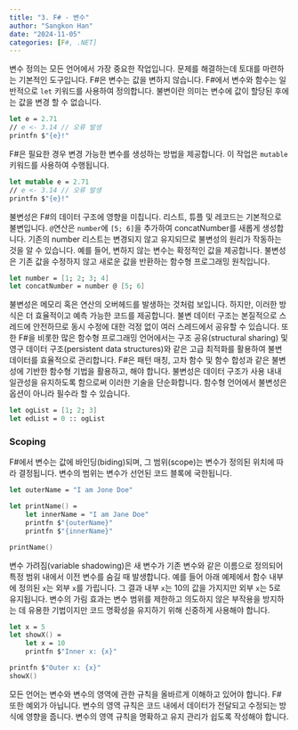 ```yaml
---
title: "3. F# - 변수"
author: "Sangkon Han"
date: "2024-11-05"
categories: [F#, .NET]
---
```


변수 정의는 모든 언어에서 가장 중요한 작업입니다. 문제를 해결하는데 토대를 마련하는 기본적인 도구입니다. F#은 변수는 값을 변하지 않습니다. F#에서 변수와 함수는 일반적으로 `let` 키워드를 사용하여 정의합니다. 불변이란 의미는 변수에 값이 할당된 후에는 값을 변경 할 수 없습니다.

```fsharp
let e = 2.71
// e <- 3.14 // 오류 발생
printfn $"{e}!"
```

F#은 필요한 경우 변경 가능한 변수를 생성하는 방법을 제공합니다. 이 작업은 `mutable` 키워드를 사용하여 수행됩니다.


```fsharp
let mutable e = 2.71
// e <- 3.14 // 오류 발생
printfn $"{e}!"
```

불변성은 F#의 데이터 구조에 영향을 미칩니다. 리스트, 튜플 및 레코드는 기본적으로 불변입니다. `@`연산은 `number`에 `[5; 6]`을 추가하여 concatNumber를 새롭게 생성합니다. 기존의 number 리스트는 변경되지 않고 유지되므로 불변성의 원리가 작동하는 것을 알 수 있습니다. 예를 들어, 변하지 않는 변수는 확정적인 값을 제공합니다. 불변성은 기존 값을 수정하지 않고 새로운 값을 반환하는 함수형 프로그래밍 원칙입니다.

```fsharp
let number = [1; 2; 3; 4]
let concatNumber = number @ [5; 6]
```

불변성은 메모리 혹은 연산의 오버헤드를 발생하는 것처럼 보입니다. 하지만, 이러한 방식은 더 효율적이고 예측 가능한 코드를 제공합니다. 불변 데이터 구조는 본질적으로 스레드에 안전하므로 동시 수정에 대한 걱정 없이 여러 스레드에서 공유할 수 있습니다. 또한 F#을 비롯한 많은 함수형 프로그래밍 언어에서는 구조 공유(structural sharing) 및 영구 데이터 구조(persistent data structures)와 같은 고급 최적화를 활용하여 불변 데이터를 효율적으로 관리합니다. F#은 패턴 매칭, 고차 함수 및 함수 합성과 같은 불변성에 기반한 함수형 기법을 활용하고, 해야 합니다. 불변성은 데이터 구조가 사용 내내 일관성을 유지하도록 함으로써 이러한 기술을 단순화합니다. 함수형 언어에서 불변성은 옵션이 아니라 필수라 할 수 있습니다.

```fsharp
let ogList = [1; 2; 3]
let edList = 0 :: ogList
```

### Scoping

F#에서 변수는 값에 바인딩(biding)되며, 그 범위(scope)는 변수가 정의된 위치에 따라 결정됩니다. 변수의 범위는 변수가 선언된 코드 블록에 국한됩니다.

```fsharp
let outerName = "I am Jone Doe"

let printName() =
    let innerName = "I am Jane Doe"
    printfn $"{outerName}"
    printfn $"{innerName}"

printName()
```

변수 가려짐(variable shadowing)은 새 변수가 기존 변수와 같은 이름으로 정의되어 특정 범위 내에서 이전 변수를 숨길 때 발생합니다. 예를 들어 아래 예제에서 함수 내부에 정의된 `x`는 외부 `x`를 가립니다. 그 결과 내부 `x`는 10의 값을 가지지만 외부 `x`는 5로 유지됩니다. 변수의 가림 효과는 변수 범위를 제한하고 의도하지 않은 부작용을 방지하는 데 유용한 기법이지만 코드 명확성을 유지하기 위해 신중하게 사용해야 합니다.

```fsharp
let x = 5
let showX() =
    let x = 10
    printfn $"Inner x: {x}"

printfn $"Outer x: {x}"
showX()
```

모든 언어는 변수와 변수의 영역에 관한 규칙을 올바르게 이해하고 있어야 합니다. F# 또한 예외가 아닙니다. 변수의 영역 규칙은 코드 내에서 데이터가 전달되고 수정되는 방식에 영향을 줍니다. 변수의 영역 규칙을 명확하고 유지 관리가 쉽도록 작성해야 합니다.
